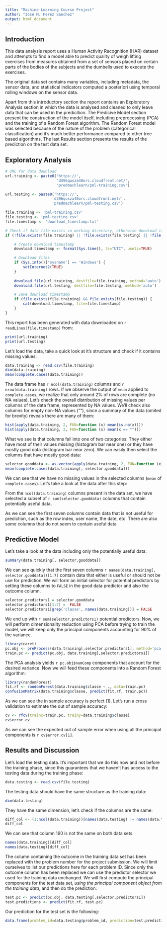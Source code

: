 ```yaml
---
title: "Machine Learning Course Project"
author: "Jose M. Perez Sanchez"
output: html_document
---
```


## Introduction

This data analysis report uses a Human Activity Recognition (HAR) dataset and attempts to find a model able to predict quality of weigh lifting exercises from measures obtained from a set of sensors placed on certain parts of the bodies of the subjects and the dumbells used to execute the exercises.

The original data set contains many variables, including metadata, the sensor data, and statistical indicators computed a posteriori using temporal rolling windows on the sensor data.

Apart from this introductory section the report contains an Exploratory Analysis section in which the data is analysed and cleaned to only leave data that can be used in the predicition. The Predicive Model section present the construction of the model itself, including preprocessing (PCA) and the training of a Random Forest algorithm. The Random Forest model was selected because of the nature of the problem (categorical classification) and it's much better performance compared to other tree based algorithms. The last Results section presents the results of the prediction on the test data set.

## Exploratory Analysis

```r
# URL for data download
url.training <- paste0('https://', 
                       'd396qusza40orc.cloudfront.net/', 
                       'predmachlearn/pml-training.csv')

url.testing <- paste0('https://', 
                     'd396qusza40orc.cloudfront.net/', 
                     'predmachlearn/pml-testing.csv')

file.training <- 'pml-training.csv'
file.testing <- 'pml-testing.csv'
file.timestamp <- 'download_timestamp.txt'

# Check if data file exists in working directory, otherwise donwload it.
if (!file.exists(file.training) || !file.exists(file.testing) || !file.exists(file.timestamp)) {

    # Create download timestamp
    download.timestamp <- format(Sys.time(), tz="UTC", usetz=TRUE)

    # Download files
    if (Sys.info()['sysname'] == 'Windows') {
        setInternet2(TRUE)
    }
    
    download.file(url.training, destfile=file.training, method='auto')
    download.file(url.testing, destfile=file.testing, method='auto')

    # Save download timestamp
    if (file.exists(file.training) && file.exists(file.testing)) {
        cat(download.timestamp, file=file.timestamp)
    }
}
```

This report has been generated with data downloaded on `r readLines(file.timestamp)` from:

```r
print(url.training)
print(url.testing)
```

Let's load the data, take a quick look at it's structure and check if it contains missing values:

```r
data.training <- read.csv(file.training)
dim(data.training)
mean(complete.cases(data.training))
```

The data frame has `r ncol(data.training)` columns and `r nrow(data.training)` rows. If we observe the output of `mean` applied to `complete.cases`, we realize that only around 2% of rows are complete (no NA values). Let's check the overall distribution of missing values per columns of the data frame, represented by NA values. We'll check also columns for empty non-NA values (""), since a summary of the data (omited for brevity) reveals there are many of them:

```r
hist(apply(data.training, 2, FUN=function (x) mean(is.na(x))))
hist(apply(data.training, 2, FUN=function (x) mean(x == "")))
```

What we see is that columns fall into one of two categories: They either have most of their values missing (histogram bar near one) or they have mostly good data (histogram bar near zero). We can easily then select the columns that have mostly good data:

```r
selector.gooddata <- as.vector(apply(data.training, 2, FUN=function (x) mean(is.na(x)) < 0.5)) & as.vector(apply(data.training, 2, FUN=function (x) mean(x == "") < 0.5))
mean(complete.cases(data.training[, selector.gooddata]))
```
We can see that we have no missing values in the selected columns (`mean` of `complete.cases`). Let's take a look at the data after this step:

From the `ncol(data.training)` columns present in the data set, we have selected a subset of `r sum(selector.gooddata)` columns that contain potentially useful data.

As we can see the first seven columns contain data that is not useful for prediction, such as the row index, user name, the date, etc. There are also some columns that do not seem to contain useful data 

## Predictive Model

Let's take a look at the data including only the potentially useful data:

```r
summary(data.training[, selector.gooddata])
```

We can see quickly that the first seven columns `r names(data.training[, selector.gooddata])[1:7]` contain data that either is useful or should not be use for prediction. We will form an initial selector for potential predictors by setting these columns to `FALSE` in the good data predictor and also the outcome column.

```r
selector.predictors1 = selector.gooddata
selector.predictors1[1:7] =  FALSE
selector.predictors1[grep('classe', names(data.training))] = FALSE
```

We end up with `r sum(selector.predictors1)` potential predictors. Now, we will perform dimensionality reduction using PCA before trying to train the model, we will keep only the principal components accounting for 90% of the variance.

```r
library(caret)
pc.obj <- preProcess(data.training[,selector.predictors1], method='pca', thresh=0.9)
train.pc <- predict(pc.obj, data.training[,selector.predictors1])
```

The PCA analysis yields `r pc.obj$numComp` components that account for the desired variance. Now we will feed these components into a Random Forest algorithm:

```r
library(randomForest)
fit.rf <- randomForest(data.training$classe ~ ., data=train.pc)
confusionMatrix(data.training$classe, predict(fit.rf, train.pc))
```

As we can see the in sample accuracy is perfect (1). Let's run a cross validation to estimate the out of sample accuracy:

```r
cv <- rfcv(trainx=train.pc, trainy=data.training$classe)
cv$error.cv
```

As we can see the expected out of sample error when using all the principal components is `r cv$error.cv[1]`.

## Results and Discussion

Let's load the testing data. It's important that we do this now and not before the training phase, since this guarantees that we haven't has access to the testing data during the training phase:

```r
data.testing <- read.csv(file.testing)
```

The testing data should have the same structure as the training data:

```r
dim(data.testing)
```

They have the same dimension, let's check if the columns are the same:

```r
diff_col <- (1:ncol(data.training))[names(data.testing) != names(data.training)]
diff_col
```

We can see that column 160 is not the same on both data sets.

```r
names(data.training)[diff_col]
names(data.testing)[diff_col]
```

The column containing the outcome in the training data set has been replaced with the problem number for the project submission. We will limit ourselves to list our predictions here for each problem ID. Since only the outcome column has been replaced we can use the predictor selector we used for the training data unchanged. We will first compute the principal components for the test data set, *using the principal component object from the training data*, and then do the prediction:

```r
test.pc <- predict(pc.obj, data.testing[,selector.predictors1])
test.predictions <- predict(fit.rf, test.pc)
```

Our prediction for the test set is the following:

```r
data.frame(problem_id=data.testing$problem_id, prediction=test.predictions)
```
